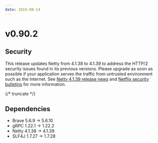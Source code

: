 ```yaml
---
date: 2019-08-14
---
```


# v0.90.2

## Security

This release updates Netty from 4.1.38 to 4.1.39 to address the HTTP/2 security issues found in its previous versions. Please upgrade as soon as possible if your application serves the traffic from untrusted environment such as the Internet. See [Netty 4.1.39 release news](https://netty.io/news/2019/08/13/4-1-39-Final.html) and [Netflix security bulletins](https://github.com/Netflix/security-bulletins/blob/master/advisories/third-party/2019-002.md) for more information.

{/* truncate */}

## Dependencies

- Brave 5.6.9 -> 5.6.10
- gRPC 1.22.1 -> 1.22.2
- Netty 4.1.38 -> 4.1.39
- SLF4J 1.7.27 -> 1.7.28
